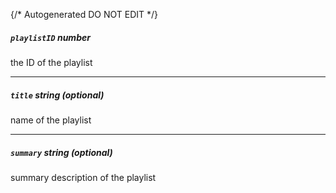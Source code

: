 {/* Autogenerated DO NOT EDIT  */}
##### `playlistID` _number_
the ID of the playlist

---
##### `title` _string (optional)_
name of the playlist

---
##### `summary` _string (optional)_
summary description of the playlist


